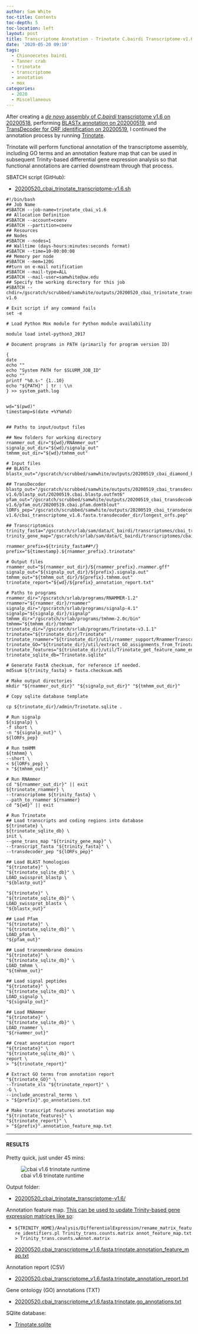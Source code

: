 ```yaml
---
author: Sam White
toc-title: Contents
toc-depth: 5
toc-location: left
layout: post
title: Transcriptome Annotation - Trinotate C.bairdi Transcriptome-v1.6 on Mox
date: '2020-05-20 09:10'
tags:
  - Chionoecetes bairdi
  - Tanner crab
  - trinotate
  - transcriptome
  - annotation
  - mox
categories:
  - 2020
  - Miscellaneous
---
```

After creating a [_de novo_ assembly of _C.bairdi_ transcriptome v1.6 on 20200518](https://robertslab.github.io/sams-notebook/posts/2020/2020-05-18-Transcriptome-Assembly-C.bairdi-All-Arthropoda-specific-RNAseq-Data-with-Trinity-on-Mox.html), performing [BLASTx annotation on 202000519](https://robertslab.github.io/sams-notebook/2020/05/19/Transcriptome-Annotation-C.bairdi-Transcriptome-v1.6-Using-DIAMOND-BLASTx-on-Mox/), and [TransDecoder for ORF identification on 20200519](https://robertslab.github.io/sams-notebook/2020/05/19/TransDecoder-C.bairdi-Transcriptome-v1.6-on-Mox/), I continued the annotation process by running [Trinotate](https://github.com/Trinotate/Trinotate.github.io/wiki).

Trinotate will perform functional annotation of the transcriptome assembly, including GO terms and an annotation feature map that can be used in subsequent Trinity-based differential gene expression analysis so that functional annotations are carried downstream through that process.

SBATCH script (GitHub):

- [20200520_cbai_trinotate_transcriptome-v1.6.sh](https://github.com/RobertsLab/sams-notebook/blob/master/sbatch_scripts/20200520_cbai_trinotate_transcriptome-v1.6.sh)

```shell
#!/bin/bash
## Job Name
#SBATCH --job-name=trinotate_cbai_v1.6
## Allocation Definition
#SBATCH --account=coenv
#SBATCH --partition=coenv
## Resources
## Nodes
#SBATCH --nodes=1
## Walltime (days-hours:minutes:seconds format)
#SBATCH --time=10-00:00:00
## Memory per node
#SBATCH --mem=120G
##turn on e-mail notification
#SBATCH --mail-type=ALL
#SBATCH --mail-user=samwhite@uw.edu
## Specify the working directory for this job
#SBATCH --chdir=/gscratch/scrubbed/samwhite/outputs/20200520_cbai_trinotate_transcriptome-v1.6

# Exit script if any command fails
set -e

# Load Python Mox module for Python module availability

module load intel-python3_2017

# Document programs in PATH (primarily for program version ID)

{
date
echo ""
echo "System PATH for $SLURM_JOB_ID"
echo ""
printf "%0.s-" {1..10}
echo "${PATH}" | tr : \\n
} >> system_path.log


wd="$(pwd)"
timestamp=$(date +%Y%m%d)


## Paths to input/output files

## New folders for working directory
rnammer_out_dir="${wd}/RNAmmer_out"
signalp_out_dir="${wd}/signalp_out"
tmhmm_out_dir="${wd}/tmhmm_out"

# Input files
## BLASTx
blastx_out="/gscratch/scrubbed/samwhite/outputs/20200519_cbai_diamond_blastx_transcriptome_v1.6/cbai_transcriptome_v1.6.blastx.outfmt6"

## TransDecoder
blastp_out="/gscratch/scrubbed/samwhite/outputs/20200519_cbai_transdecoder_transcriptome-v1.6/blastp_out/20200519.cbai.blastp.outfmt6"
pfam_out="/gscratch/scrubbed/samwhite/outputs/20200519_cbai_transdecoder_transcriptome-v1.6/pfam_out/20200519.cbai.pfam.domtblout"
lORFs_pep="/gscratch/scrubbed/samwhite/outputs/20200519_cbai_transdecoder_transcriptome-v1.6/cbai_transcriptome_v1.6.fasta.transdecoder_dir/longest_orfs.pep"

## Transcriptomics
trinity_fasta="/gscratch/srlab/sam/data/C_bairdi/transcriptomes/cbai_transcriptome_v1.6.fasta"
trinity_gene_map="/gscratch/srlab/sam/data/C_bairdi/transcriptomes/cbai_transcriptome_v1.6.fasta.gene_trans_map"

rnammer_prefix=${trinity_fasta##*/}
prefix="${timestamp}.${rnammer_prefix}.trinotate"

# Output files
rnammer_out="${rnammer_out_dir}/${rnammer_prefix}.rnammer.gff"
signalp_out="${signalp_out_dir}/${prefix}.signalp.out"
tmhmm_out="${tmhmm_out_dir}/${prefix}.tmhmm.out"
trinotate_report="${wd}/${prefix}_annotation_report.txt"

# Paths to programs
rnammer_dir="/gscratch/srlab/programs/RNAMMER-1.2"
rnammer="${rnammer_dir}/rnammer"
signalp_dir="/gscratch/srlab/programs/signalp-4.1"
signalp="${signalp_dir}/signalp"
tmhmm_dir="/gscratch/srlab/programs/tmhmm-2.0c/bin"
tmhmm="${tmhmm_dir}/tmhmm"
trinotate_dir="/gscratch/srlab/programs/Trinotate-v3.1.1"
trinotate="${trinotate_dir}/Trinotate"
trinotate_rnammer="${trinotate_dir}/util/rnammer_support/RnammerTranscriptome.pl"
trinotate_GO="${trinotate_dir}/util/extract_GO_assignments_from_Trinotate_xls.pl"
trinotate_features="${trinotate_dir}/util/Trinotate_get_feature_name_encoding_attributes.pl"
trinotate_sqlite_db="Trinotate.sqlite"

# Generate FastA checksum, for reference if needed.
md5sum ${trinity_fasta} > fasta.checksum.md5

# Make output directories
mkdir "${rnammer_out_dir}" "${signalp_out_dir}" "${tmhmm_out_dir}"

# Copy sqlite database template

cp ${trinotate_dir}/admin/Trinotate.sqlite .

# Run signalp
${signalp} \
-f short \
-n "${signalp_out}" \
${lORFs_pep}

# Run tmHMM
${tmhmm} \
--short \
< ${lORFs_pep} \
> "${tmhmm_out}"

# Run RNAmmer
cd "${rnammer_out_dir}" || exit
${trinotate_rnammer} \
--transcriptome ${trinity_fasta} \
--path_to_rnammer ${rnammer}
cd "${wd}" || exit

# Run Trinotate
## Load transcripts and coding regions into database
${trinotate} \
${trinotate_sqlite_db} \
init \
--gene_trans_map "${trinity_gene_map}" \
--transcript_fasta "${trinity_fasta}" \
--transdecoder_pep "${lORFs_pep}"

## Load BLAST homologies
"${trinotate}" \
"${trinotate_sqlite_db}" \
LOAD_swissprot_blastp \
"${blastp_out}"

"${trinotate}" \
"${trinotate_sqlite_db}" \
LOAD_swissprot_blastx \
"${blastx_out}"

## Load Pfam
"${trinotate}" \
"${trinotate_sqlite_db}" \
LOAD_pfam \
"${pfam_out}"

## Load transmembrane domains
"${trinotate}" \
"${trinotate_sqlite_db}" \
LOAD_tmhmm \
"${tmhmm_out}"

## Load signal peptides
"${trinotate}" \
"${trinotate_sqlite_db}" \
LOAD_signalp \
"${signalp_out}"

## Load RNAmmer
"${trinotate}" \
"${trinotate_sqlite_db}" \
LOAD_rnammer \
"${rnammer_out}"

## Creat annotation report
"${trinotate}" \
"${trinotate_sqlite_db}" \
report \
> "${trinotate_report}"

# Extract GO terms from annotation report
"${trinotate_GO}" \
--Trinotate_xls "${trinotate_report}" \
-G \
--include_ancestral_terms \
> "${prefix}".go_annotations.txt

# Make transcript features annotation map
"${trinotate_features}" \
"${trinotate_report}" \
> "${prefix}".annotation_feature_map.txt
```


---

#### RESULTS

Pretty quick, just under 45 mins:

![cbai v1.6 trinotate runtime](https://github.com/RobertsLab/sams-notebook/blob/master/images/screencaps/20200520_cbai_trinotate_transcriptome-v1.6_runtime.png?raw=true)

Output folder:

- [20200520_cbai_trinotate_transcriptome-v1.6/](https://gannet.fish.washington.edu/Atumefaciens/20200520_cbai_trinotate_transcriptome-v1.6/)

Annotation feature map. [This can be used to update Trinity-based gene expression matrices like so](https://github.com/trinityrnaseq/trinityrnaseq/wiki/Functional-Annotation-of-Transcripts):

- ```${TRINITY_HOME}/Analysis/DifferentialExpression/rename_matrix_feature_identifiers.pl Trinity_trans.counts.matrix annot_feature_map.txt > Trinity_trans.counts.wAnnot.matrix```

- [20200520.cbai_transcriptome_v1.6.fasta.trinotate.annotation_feature_map.txt](https://gannet.fish.washington.edu/Atumefaciens/20200520_cbai_trinotate_transcriptome-v1.6/20200520.cbai_transcriptome_v1.6.fasta.trinotate.annotation_feature_map.txt)

Annotation report (CSV)

- [20200520.cbai_transcriptome_v1.6.fasta.trinotate_annotation_report.txt](https://gannet.fish.washington.edu/Atumefaciens/20200520_cbai_trinotate_transcriptome-v1.6/20200520.cbai_transcriptome_v1.6.fasta.trinotate_annotation_report.txt)

Gene ontology (GO) annotations (TXT)

- [20200520.cbai_transcriptome_v1.6.fasta.trinotate.go_annotations.txt](https://gannet.fish.washington.edu/Atumefaciens/20200520_cbai_trinotate_transcriptome-v1.6/20200520.cbai_transcriptome_v1.6.fasta.trinotate.go_annotations.txt)

SQlite database:

- [Trinotate.sqlite](https://gannet.fish.washington.edu/Atumefaciens/20200520_cbai_trinotate_transcriptome-v1.6/Trinotate.sqlite)
